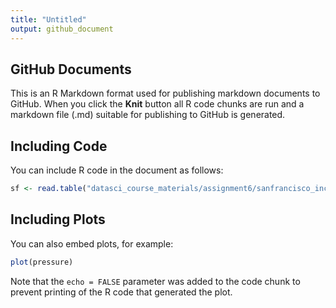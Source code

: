 ```yaml
---
title: "Untitled"
output: github_document
---
```


## GitHub Documents

This is an R Markdown format used for publishing markdown documents to GitHub. When you click the **Knit** button all R code chunks are run and a markdown file (.md) suitable for publishing to GitHub is generated.

## Including Code

You can include R code in the document as follows:

```r
sf <- read.table("datasci_course_materials/assignment6/sanfrancisco_incidents_summer_2014.csv",header=TRUE,sep=",",stringsAsFactors = FALSE)
```

## Including Plots

You can also embed plots, for example:

```r
plot(pressure)
```

Note that the `echo = FALSE` parameter was added to the code chunk to prevent printing of the R code that generated the plot.
